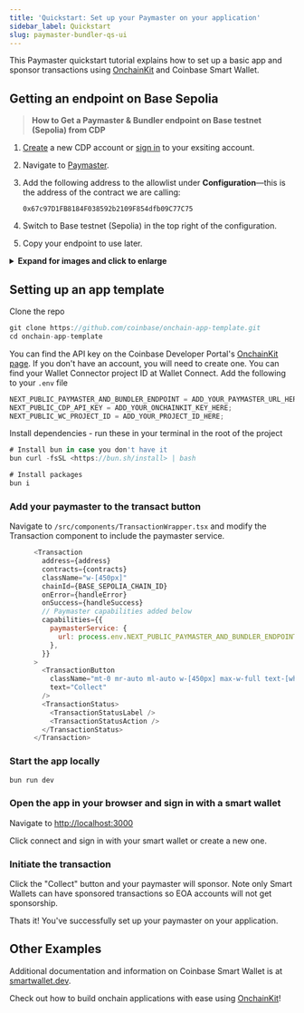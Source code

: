 ```yaml
---
title: 'Quickstart: Set up your Paymaster on your application'
sidebar_label: Quickstart
slug: paymaster-bundler-qs-ui
---
```


This Paymaster quickstart tutorial explains how to set up a basic app and sponsor transactions using [OnchainKit](https://onchainkit.xyz/) and Coinbase Smart Wallet.

## Getting an endpoint on Base Sepolia

> **How to Get a Paymaster & Bundler endpoint on Base testnet (Sepolia) from CDP**

1. [Create](https://coinbase.com/developer-platform) a new CDP account or [sign in](https://portal.cdp.coinbase.com) to your exsiting account.
2. Navigate to [Paymaster](https://portal.cdp.coinbase.com/products/bundler-and-paymaster).
3. Add the following address to the allowlist under **Configuration**&mdash;this is the address of the contract we are calling:

   ```
   0x67c97D1FB8184F038592b2109F854dfb09C77C75
   ```

4. Switch to Base testnet (Sepolia) in the top right of the configuration.
5. Copy your endpoint to use later.

<details>
<summary><b>Expand for images and click to enlarge</b></summary>
<div>

<figcaption>
  <i>Paymaster - Gas Policy</i>
</figcaption> <img
  src="/images/paymaster/pb-paymaster-config.png"
  width="700"
  alt=""
/>

</div>
</details>

## Setting up an app template

Clone the repo

```js
git clone https://github.com/coinbase/onchain-app-template.git
cd onchain-app-template
```

You can find the API key on the Coinbase Developer Portal's [OnchainKit page](https://portal.cdp.coinbase.com/products/onchainkit). If you don't have an account, you will need to create one.
You can find your Wallet Connector project ID at Wallet Connect.
Add the following to your `.env` file

```js
NEXT_PUBLIC_PAYMASTER_AND_BUNDLER_ENDPOINT = ADD_YOUR_PAYMASTER_URL_HERE;
NEXT_PUBLIC_CDP_API_KEY = ADD_YOUR_ONCHAINKIT_KEY_HERE;
NEXT_PUBLIC_WC_PROJECT_ID = ADD_YOUR_PROJECT_ID_HERE;
```

Install dependencies - run these in your terminal in the root of the project

```js
# Install bun in case you don't have it
bun curl -fsSL <https://bun.sh/install> | bash

# Install packages
bun i
```

### Add your paymaster to the transact button

Navigate to `/src/components/TransactionWrapper.tsx` and modify the Transaction component to include the paymaster service.

```js
      <Transaction
        address={address}
        contracts={contracts}
        className="w-[450px]"
        chainId={BASE_SEPOLIA_CHAIN_ID}
        onError={handleError}
        onSuccess={handleSuccess}
        // Paymaster capabilities added below
        capabilities={{
          paymasterService: {
            url: process.env.NEXT_PUBLIC_PAYMASTER_AND_BUNDLER_ENDPOINT!,
          },
        }}
      >
        <TransactionButton
          className="mt-0 mr-auto ml-auto w-[450px] max-w-full text-[white]"
          text="Collect"
        />
        <TransactionStatus>
          <TransactionStatusLabel />
          <TransactionStatusAction />
        </TransactionStatus>
      </Transaction>
```

### Start the app locally

```js
bun run dev
```

### Open the app in your browser and sign in with a smart wallet

Navigate to [http://localhost:3000](http://localhost:3000)

Click connect and sign in with your smart wallet or create a new one.

### Initiate the transaction

Click the "Collect" button and your paymaster will sponsor. Note only Smart Wallets can have sponsored transactions so EOA accounts will not get sponsorship.

Thats it! You've successfully set up your paymaster on your application.

## Other Examples

Additional documentation and information on Coinbase Smart Wallet is at [smartwallet.dev](https://smartwallet.dev/).

Check out how to build onchain applications with ease using [OnchainKit](https://onchainkit.xyz/)!
